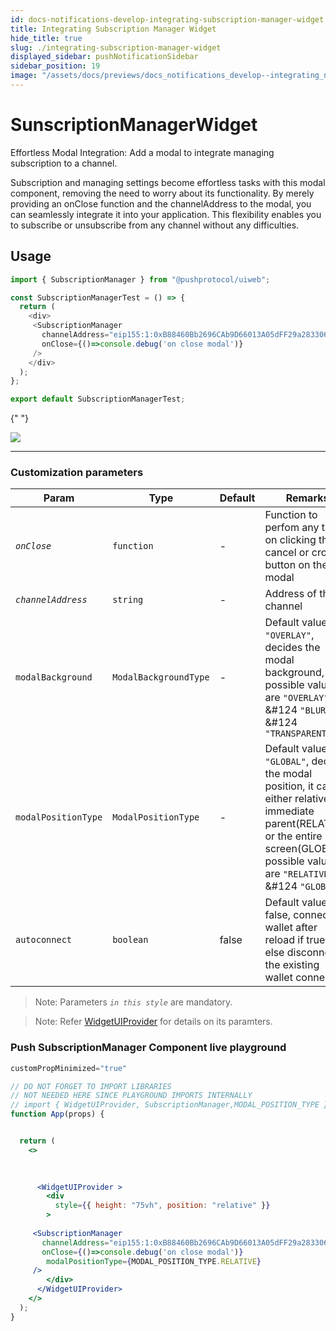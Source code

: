 ```yaml
---
id: docs-notifications-develop-integrating-subscription-manager-widget
title: Integrating Subscription Manager Widget
hide_title: true
slug: ./integrating-subscription-manager-widget
displayed_sidebar: pushNotificationSidebar
sidebar_position: 19
image: "/assets/docs/previews/docs_notifications_develop--integrating_notifications.png"
---
```


# SunscriptionManagerWidget

Effortless Modal Integration: Add a modal to integrate managing subscription to a channel.

Subscription and managing settings become effortless tasks with this modal component, removing the need to worry about its functionality. By merely providing an onClose function and the channelAddress to the modal, you can seamlessly integrate it into your application. This flexibility enables you to subscribe or unsubscribe from any channel without any difficulties.

<head>
  <title>SubscriptionManager | Push Notifications | Push Documentation</title>
</head>


## Usage

<Tabs className="codetabs" groupId="code-examples">
  <TabItem  value="react" attributes={{className: "codetab react"}} default>

```typescript
import { SubscriptionManager } from "@pushprotocol/uiweb";

const SubscriptionManagerTest = () => {
  return (
    <div>
     <SubscriptionManager 
       channelAddress="eip155:1:0xB88460Bb2696CAb9D66013A05dFF29a28330689D"
       onClose={()=>console.debug('on close modal')}
     />    
    </div>
  );
};

export default SubscriptionManagerTest;
```

{" "}

<ModalContainer>
  <img
    src={
      require("/static/assets/docs/notifications/widgets/integrate-subscription-manager-widget.png")
        .default
    }
  />
</ModalContainer>

  </TabItem>
</Tabs>

---

### Customization parameters

| Param               | Type                  | Default | Remarks                                                                                                                                                                                                       |
| ------------------- | --------------------- | ------- | ------------------------------------------------------------------------------------------------------------------------------------------------------------------------------------------------------------- |
| _`onClose`_         | `function`            | -       | Function to perfom any task on clicking the cancel or cross button on the modal                                                                                                                               |
| _`channelAddress`_         | `string`            | -       | Address of the channel                                                                                                                            |
| `modalBackground`   | `ModalBackgroundType` | -       | Default value is `"OVERLAY"`, decides the modal background, possible values are `"OVERLAY"` &#124 `"BLUR"` &#124 `"TRANSPARENT"`                                                                 |
| `modalPositionType` | `ModalPositionType`   | -       | Default value is `"GLOBAL"`, decides the modal position, it can be either relative to immediate parent(RELATIVE) or the entire screen(GLOBAL), possible values are `"RELATIVE"` &#124 `"GLOBAL"` |
| `autoconnect`                     | `boolean`             | false   | Default value is false, connects to wallet after reload if true, or else disconnects the existing wallet connection                                                                                                          |



> Note: Parameters _`in this style`_ are mandatory.

> Note: Refer [WidgetUIProvider](/docs/notifications/build/integrating-widgetuiprovider/) for details on its paramters.

### Push SubscriptionManager Component live playground

```jsx live
customPropMinimized="true"

// DO NOT FORGET TO IMPORT LIBRARIES
// NOT NEEDED HERE SINCE PLAYGROUND IMPORTS INTERNALLY
// import { WidgetUIProvider, SubscriptionManager,MODAL_POSITION_TYPE } from @pushprotocol/uiweb;
function App(props) {


  return (
    <>
     
    

      <WidgetUIProvider >
        <div
          style={{ height: "75vh", position: "relative" }}
        >
          
     <SubscriptionManager 
       channelAddress="eip155:1:0xB88460Bb2696CAb9D66013A05dFF29a28330689D"
       onClose={()=>console.debug('on close modal')}
        modalPositionType={MODAL_POSITION_TYPE.RELATIVE}
     />    
        </div>
      </WidgetUIProvider>
    </>
  );
}
```
